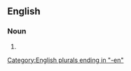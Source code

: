 {{also|garbagemen}}

==English==

===Noun===
{{head|en|noun plural form|head=[[garbage]] [[man|men]]}}

# {{plural of|garbage man|lang=en}}

[[Category:English plurals ending in "-en"]]